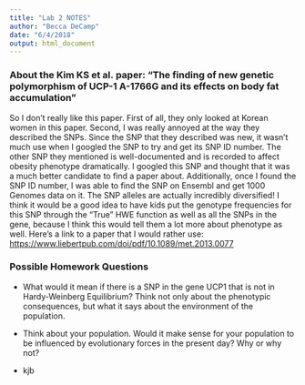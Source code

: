 ```yaml
---
title: "Lab 2 NOTES"
author: "Becca DeCamp"
date: "6/4/2018"
output: html_document
---
```

### About the Kim KS et al. paper: "The finding of new genetic polymorphism of UCP-1 A-1766G and its effects on body fat accumulation"

So I don't really like this paper. First of all, they only looked at Korean women in this paper. Second, I was really annoyed at the way they described the SNPs. Since the SNP that they described was new, it wasn't much use when I googled the SNP to try and get its SNP ID number. The other SNP they mentioned is well-documented and is recorded to affect obesity phenotype dramatically. I googled this SNP and thought that it was a much better candidate to find a paper about. Additionally, once I found the SNP ID number, I was able to find the SNP on Ensembl and get 1000 Genomes data on it. The SNP alleles are actually incredibly diversified! I think it would be a good idea to have kids put the genotype frequencies for this SNP through the "True" HWE function as well as all the SNPs in the gene, because I think this would tell them a lot more about phenotype as well. 
Here's a link to a paper that I would rather use: <https://www.liebertpub.com/doi/pdf/10.1089/met.2013.0077>

### Possible Homework Questions
* What would it mean if there is a SNP in the gene UCP1 that is not in Hardy-Weinberg Equilibrium? Think not only about the phenotypic consequences, but what it says about the environment of the population. 

* Think about your population. Would it make sense for your population to be influenced by evolutionary forces in the present day? Why or why not?

* kjb